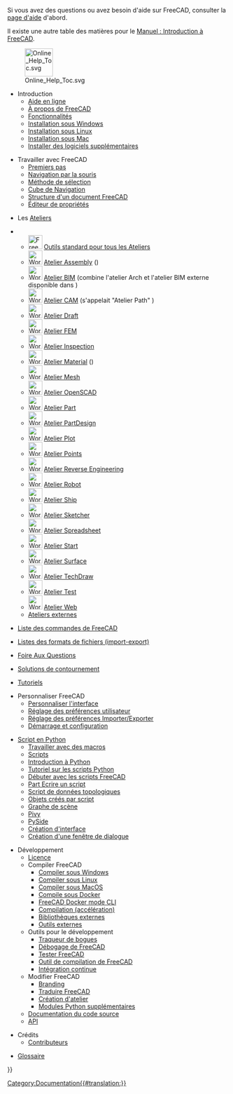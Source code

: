 <languages/>

Si vous avez des questions ou avez besoin d'aide sur FreeCAD, consulter la [[Help/fr|page d'aide]] d'abord.

Il existe une autre table des matières pour le [[Manual:Introduction/fr|Manuel : Introduction à FreeCAD]].

[[File:Online_Help_Toc.svg|64px]]

* Introduction
**[[Online_Help_Startpage/fr|Aide en ligne]]
** [[About_FreeCAD/fr|À propos de FreeCAD]]
** [[Feature_list/fr|Fonctionnalités]]
** [[Installing_on_Windows/fr|Installation sous Windows]]
** [[Installing_on_Linux/fr|Installation sous Linux]]
** [[Installing_on_Mac/fr|Installation sous Mac]]
** [[Installing_additional_components/fr|Installer des logiciels supplémentaires]]

<div class="mw-translate-fuzzy">
* Travailler avec FreeCAD
** [[Getting_started/fr|Premiers pas]]
** [[Mouse_navigation/fr|Navigation par la souris]]
** [[Selection_methods/fr|Méthode de sélection]]
** [[Navigation_Cube/fr|Cube de Navigation]]
** [[Document_structure/fr|Structure d'un document FreeCAD]]
** [[Property_editor/fr|Éditeur de propriétés]]
</div>

* Les [[Workbenches/fr|Ateliers]]
<!--Veuillez garder cette liste cohérente avec User_hub, Workbenches et Manual:The_FreeCAD_Interface-->
** [[Image:Freecad.svg|32px]] [[Std_Base/fr|Outils standard pour tous les Ateliers]]
** [[Image:Workbench_Assembly.svg|32px]] [[Assembly_Workbench/fr|Atelier Assembly]] ({{Version/fr|1.0}})
** [[Image:Workbench_BIM.svg|32px]] [[BIM_Workbench/fr|Atelier BIM]] (combine l'atelier Arch et l'atelier BIM externe disponible dans {{VersionMinus/fr|0.21}})
** [[Image:Workbench_CAM.svg|32px]] [[CAM_Workbench/fr|Atelier CAM]] (s'appelait "Atelier Path" {{VersionMinus/fr|0.21}})
** [[Image:Workbench_Draft.svg|32px]] [[Draft_Workbench/fr|Atelier Draft]]
** [[Image:Workbench_FEM.svg|32px]] [[FEM_Workbench/fr|Atelier FEM]]
** [[Image:Workbench_Inspection.svg|32px]] [[Inspection_Workbench/fr|Atelier Inspection]]
** [[Image:Workbench_Material.svg|32px]] [[Material_Workbench/fr|Atelier Material]] ({{Version/fr|1.0}})
** [[Image:Workbench_Mesh.svg|32px]] [[Mesh_Workbench/fr|Atelier Mesh]]
** [[Image:Workbench_OpenSCAD.svg|32px]] [[OpenSCAD_Workbench/fr|Atelier OpenSCAD]]
** [[Image:Workbench_Part.svg|32px]] [[Part_Workbench/fr|Atelier Part]]
** [[Image:Workbench_PartDesign.svg|32px]] [[PartDesign_Workbench/fr|Atelier PartDesign]]
** [[Image:Workbench_Plot.svg|32px]] [[Plot_Workbench/fr|Atelier Plot]]
** [[Image:Workbench_Points.svg|32px]] [[Points_Workbench/fr|Atelier Points]]
** [[Image:Workbench_Reverse_Engineering.svg|32px]] [[Reverse Engineering_Workbench/fr|Atelier Reverse Engineering]]
** [[Image:Workbench_Robot.svg|32px]] [[Robot_Workbench/fr|Atelier Robot]]
** [[Image:Workbench_Ship.svg|32px]] [[Ship_Workbench/fr|Atelier Ship]]
** [[Image:Workbench_Sketcher.svg|32px]] [[Sketcher_Workbench/fr|Atelier Sketcher]]
** [[Image:Workbench_Spreadsheet.svg|32px]] [[Spreadsheet_Workbench/fr|Atelier Spreadsheet]]
** [[Image:Workbench_Start.svg|32px]] [[Start_Workbench/fr|Atelier Start]]
** [[Image:Workbench_Surface.svg|32px]] [[Surface_Workbench/fr|Atelier Surface]]
** [[Image:Workbench_TechDraw.svg|32px]] [[TechDraw_Workbench/fr|Atelier TechDraw]]
** [[Image:Workbench_Test.svg|32px]] [[Testing/fr|Atelier Test]]
** [[Image:Workbench_Web.svg|32px]] [[Web_Workbench/fr|Atelier Web]]
** [[External_workbenches/fr|Ateliers externes]]

* [[List_of_Commands/fr|Liste des commandes de FreeCAD]]

* [[Import_Export/fr|Listes des formats de fichiers (import-export)]]

* [[Frequently_asked_questions/fr|Foire Aux Questions]]

* [[Workarounds/fr|Solutions de contournement]]

* [[Tutorials/fr|Tutoriels]]

* Personnaliser FreeCAD
** [[Interface_Customization/fr|Personnaliser l'interface]]
** [[Preferences_Editor/fr|Réglage des préférences utilisateur]]
** [[Import_Export_Preferences/fr|Réglage des préférences Importer/Exporter]]
** [[Start_up_and_Configuration/fr|Démarrage et configuration]]

* [[Scripting_and_macros/fr|Script en Python]]
** [[Macros/fr|Travailler avec des macros]]
** [[Scripts/fr|Scripts]]
** [[Introduction_to_Python/fr|Introduction à Python]]
** [[Python_scripting_tutorial/fr|Tutoriel sur les scripts Python]]
** [[FreeCAD_Scripting_Basics/fr|Débuter avec les scripts FreeCAD]]
** [[Part_scripting/fr|Part Ecrire un script]]
** [[Topological_data_scripting/fr|Script de données topologiques]]
** [[Scripted_objects/fr|Objets créés par script]]
** [[Scenegraph/fr|Graphe de scène]]
** [[Pivy/fr|Pivy]]
** [[PySide/fr|PySide]]
** [[Interface_creation/fr|Création d'interface]]
** [[Dialog_creation/fr|Création d'une fenêtre de dialogue]]

* Développement
** [[License/fr|Licence]]
** Compiler FreeCAD
*** [[Compile_on_Windows/fr|Compiler sous Windows]]
*** [[Compile_on_Linux/fr|Compiler sous Linux]]
*** [[Compile_on_MacOS/fr|Compiler sous MacOS]]
*** [[Compile_on_Docker/fr|Compile sous Docker]]
*** [[FreeCAD_Docker_CLI_mode/fr|FreeCAD Docker mode CLI]]
*** [[Compiling_(Speeding_up)/fr|Compilation (accélération)]]
*** [[Third_Party_Libraries/fr|Bibliothèques externes]]
*** [[Third_Party_Tools/fr|Outils externes]]
** Outils pour le développement
*** [[Tracker/fr|Traqueur de bogues]]
*** [[Debugging/fr|Débogage de FreeCAD]]
*** [[Testing/fr|Tester FreeCAD]]
*** [[FreeCAD_Build_Tool/fr|Outil de compilation de FreeCAD]]
*** [[Continuous_Integration/fr|Intégration continue]]
** Modifier FreeCAD 
*** [[Branding/fr|Branding]] 
*** [[Localisation/fr|Traduire FreeCAD]]
*** [[Workbench_creation/fr|Création d'atelier]]
*** [[Extra_python_modules/fr|Modules Python supplémentaires]]
** [[Source_documentation/fr|Documentation du code source]]
** [https://freecad.org/api/ API]

* Crédits
**[[Contributors/fr|Contributeurs]]

*[[Glossary/fr|Glossaire]]


{{Userdocnavi{{#translation:}}}}
[[Category:Documentation{{#translation:}}]]